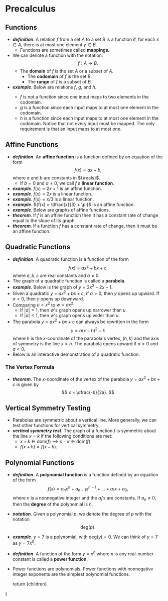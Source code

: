 
# Precalculus

<TOC>


</TOC>


## Functions
- __*definition*__. A relation ${f}$ from a set ${A}$ to a set ${B}$ is a function if, for each ${x \in A,}$ there is at most one element ${y \in B.}$
    - Functions are sometimes called __mappings__. 
- We can denote a function with the notation:
	$$
			f: A \to B.
	$$ 
  - The __domain__ of ${f}$ is the set ${A}$ or a subset of ${A.}$ 
	- The __codomain__ of ${f}$ is the set ${B.}$ 
	- The __range__ of ${f}$ is a subset of ${B.}$
- __*example*__. Below are relations ${f,}$ ${g,}$ and ${h.}$
	<ImageRelations1/>
	- ${f}$ is not a function since one input maps to two elements in the codomain.
	- ${g}$ is a function since each input maps to at most one element in the codomain.
	- ${h}$ is a function since each input maps to at most one element in the codomain. Notice that not every input must be mapped. The only requirement is that an input maps to at most one.


## Affine Functions
- __*definition*__. An __affine function__ is a function defined by an equation of the form
	$$
		f(x) = ax + b,
	$$
	where ${a}$ and ${b}$ are constants in ${\reals}$. 
	- If ${b = 0}$ and ${a \neq 0,}$ we call ${f}$ a __linear function__.
- __*example*__. ${f(x) = 2x + 1}$ is an affine function.
- __*example*__. ${f(x) = 2x}$ is a linear function.
- __*example*__. ${f(x) = {x}/{3}}$ is a linear function.
- __*example*__. ${f(x) = \dfrac{x}{3} + \pi}$ is an affine function.
- __*example*__. Below are graphs of affine functions.
	<Cols of={2}>
		<Affine1/>
		<Affine2/>
	</Cols>
- __*theorem*__. If ${f}$ is an affine function then it has a constant rate of change equal to the slope of its graph.
- __*theorem*__. If a function ${f}$ has a constant rate of change, then it must be an affine function.


## Quadratic Functions
- __*definition*__. A quadratic function is a function of the form
	$$
		f(x) = ax^2 + bx + c,
	$$
	where ${a,b,c}$ are real constants and ${a \neq 0.}$
- The graph of a quadratic function is called a __parabola__.
- __*example*__. Below is the graph of ${y = 2x^2 - 2x - 1.}$
	<Quadratic1/>
- Given a quadratic ${y = ax^2 + bx + c,}$ if ${a \gt 0,}$ then ${y}$ opens up upward. If ${a \lt 0,}$ then ${y}$ opens up downward.
- Comparing ${u = x^2}$ to ${w = ax^2:}$
  - If ${\left\lvert a \right\rvert \gt 1,}$ then ${w}$'s graph opens up narrower than ${u.}$ 
  - If ${\left\lvert a \right\rvert \lt 1,}$ then ${w}$'s graph opens up wider than ${u.}$
- The parabola ${y = ax^2 + bx + c}$ can always be rewritten in the form
	$$
		y = a(x - h)^2 + k
	$$
	where ${h}$ is the ${x}$-coordinate of the parabola's vertex, ${(h,k)}$ and the axis of symmetry is the line ${x = h.}$ The parabola opens upward if ${a \gt 0}$ and ${a \lt 0.}$
- Below is an interactive demonstration of a quadratic function.
	<QuadraticFunctionLab/>

### The Vertex Formula
- __*theorem*__. The ${x}$-coordinate of the vertex of the parabola ${y = ax ^ 2 + bx + c}$ is given by
	$$
		x = \dfrac{-b}{2a}.
	$$


## Vertical Symmetry Testing
- Parabolas are symmetric about a vertical line. More generally, we can test other functions for vertical symmetry.
- __*vertical symmetry test*__. The graph of a function ${f}$ is symmetric about the line ${x = k}$ if the following conditions are met:
	- ${x + k \in \text{dom}(f) \implies x - k \in \text{dom}(f)}$ 
	- ${f(x + h) = f(x - h).}$
	<VerticalSymmetry/>

## Polynomial Functions
- __*definition*__. A __polynomial function__ is a function defined by an equation of the form
	$$
		f(x) = a_n x ^n + a _{n - 1} x ^{n - 1} + \ldots + a _{1} x + a _{0},
	$$
	where ${n}$ is a nonnegative integer and the ${a _{i}}$'s are constants. If ${a _{n} \neq 0,}$ then the __degree__ of the polynomial is ${n.}$
- __*notation*__. Given a polynomial ${p,}$ we denote the degree of ${p}$ with the notation 
	$$
		\text{deg}(p).
	$$
- __*example*__. ${y = 7}$ is a polynomial, with ${\text{deg}(y) = 0.}$ We can think of ${y = 7}$ as ${y = 7x^{0}.}$ 
- __*definition*__. A function of the form ${y = x ^{n}}$ where ${n}$ is any real-number constant is called a __power function__. 
- Power functions are polynomials. Power functions with nonnegative integer exponents are the simplest polynomial functions.
	


    return <MdxLayout>{children}</MdxLayout>

}